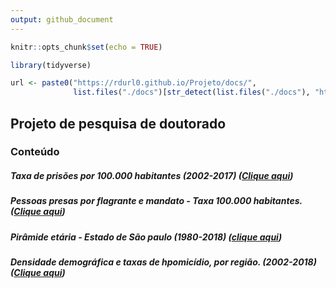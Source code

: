 ```yaml
---
output: github_document
---
```


```r
knitr::opts_chunk$set(echo = TRUE)
```

```r
library(tidyverse)

url <- paste0("https://rdurl0.github.io/Projeto/docs/",
              list.files("./docs")[str_detect(list.files("./docs"), "html")])

```

## Projeto de pesquisa de doutorado

### Conteúdo 

##### Taxa de prisões por 100.000 habitantes (2002-2017) ([Clique aqui](`r url[3]`))

##### Pessoas presas por flagrante e mandato - Taxa 100.000 habitantes. ([Clique aqui](`r url[4]`))

##### Pirâmide etária - Estado de São paulo (1980-2018) ([clique aqui](`r url[2]`))

##### Densidade demográfica e taxas de hpomicídio, por região. (2002-2018) ([Clique aqui](`r url[1]`))
